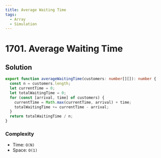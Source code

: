 ```yaml
---
title: Average Waiting Time
tags:
  - Array
  - Simulation
---
```


# 1701. Average Waiting Time

<Badges>
  <LevelBadge level="medium" />
  <TopicBadge name="Array" slug="array" />
  <TopicBadge name="Simulation" slug="simulation" />
</Badges>

## Solution

```typescript filename="solution.ts" copy
export function averageWaitingTime(customers: number[][]): number {
  const n = customers.length;
  let currentTime = 0;
  let totalWaitingTime = 0;
  for (const [arrival, time] of customers) {
    currentTime = Math.max(currentTime, arrival) + time;
    totalWaitingTime += currentTime - arrival;
  }
  return totalWaitingTime / n;
}
```

### Complexity

- Time: `O(N)`
- Space: `O(1)`

<ProblemLink
  codingSite="leetcode"
  href="https://leetcode.com/problems/average-waiting-time"
  title="Average Waiting Time"
/>
